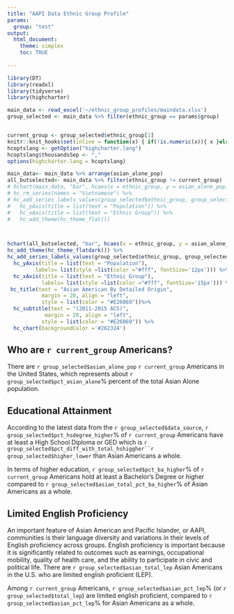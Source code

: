 ```yaml
---
title: "AAPI Data Ethnic Group Profile"
params:
  group: "test"
output:
  html_document:
    theme: simplex
    toc: TRUE
    
---
```


```r
library(DT)
library(readxl)
library(tidyverse)
library(highcharter)

main_data <- read_excel('~/ethnic_group_profiles/maindata.xlsx')
group_selected <- main_data %>% filter(ethnic_group == params$group)


current_group <- group_selected$ethnic_group[1]
knitr::knit_hooks$set(inline = function(x) { if(!is.numeric(x)){ x }else{ prettyNum(round(x,2), big.mark=",", digits=6) } })
hcoptslang <- getOption("highcharter.lang")
hcoptslang$thousandsSep <- ","
options(highcharter.lang = hcoptslang)
```


```r

main_data<- main_data %>% arrange(asian_alone_pop)
all_butselected<- main_data %>% filter(ethnic_group != current_group)
# hchart(main_data, "bar", hcaes(x = ethnic_group, y = asian_alone_pop)) %>%
# hc_rm_series(names = "Vietnamese") %>%
# hc_add_series_labels_values(group_selected$ethnic_group, group_selected$asian_alone_pop,type = "bar")%>% 
#   hc_yAxis(title = list(text = "Population")) %>%
#   hc_xAxis(title = list(text = "Ethnic Group")) %>%
#   hc_add_theme(hc_theme_flat()) 



hchart(all_butselected, "bar", hcaes(x = ethnic_group, y = asian_alone_pop)) %>%
hc_add_theme(hc_theme_flatdark()) %>%
hc_add_series_labels_values(group_selected$ethnic_group, group_selected$asian_alone_pop,type = "bar")%>% 
  hc_yAxis(title = list(text = "Population"),
         labels= list(style =list(color ="#fff", fontSize='12px'))) %>%
  hc_xAxis(title = list(text = "Ethnic Group"),
           labels= list(style =list(color ="#fff", fontSize='15px'))) %>%
 hc_title(text = "Asian American By Detailed Origin",
           margin = 20, align = "left",
           style = list(color = "#E26069"))%>%
  hc_subtitle(text = "(2011-2015 ACS)",
            margin = 20, align = "left",
           style = list(color = "#E26069")) %>%
  hc_chart(backgroundColor ='#262324')
```

## Who are <span class="output_style">`r current_group` Americans?</span>


There are <span class="output_style">`r group_selected$asian_alone_pop` `r current_group` Americans</span> in the United States, which represents about <span class="output_style">`r group_selected$pct_asian_alone`%</span> percent of the total Asian Alone population. 


## Educational Attainment

According to the latest data from the <span class="output_style">`r group_selected$data_source`</span>, <span class="output_style">`r group_selected$pct_hsdegree_higher`% of `r current_group` Americans </span>have at least a High School Diploma or GED which is <span class="output_style">`r group_selected$pct_diff_with_total_hshiggher``r group_selected$higher_lower`</span> than Asian Americans a whole.

In terms of higher education, <span class="output_style">`r group_selected$pct_ba_higher`% of `r current_group` Americans </span> hold at least a Bachelor's Degree or higher compared to <span class="output_style">`r group_selected$asian_total_pct_ba_higher`%</span> of Asian Americans as a whole.


## Limited English Proficiency

An important feature of Asian American and Pacific Islander, or AAPI, communities
is their language diversity and variations in their levels of English proficiency across
groups. English proficiency is important because it is significantly related to outcomes
such as earnings, occupational mobility, quality of health care, and the ability to participate
in civic and political life. There are <span class="output_style">`r group_selected$asian_total_lep`</span> Asian Americans in the U.S. who are limited english proficient (LEP).

Among <span class="output_style">`r current_group` Americans</span>, <span class="output_style">`r group_selected$asian_pct_lep`%</span> (or <span class="output_style">`r group_selected$total_lep`</span>) are limited english proficient, compared to <span class="output_style">  `r group_selected$asian_pct_lep`%</span> for Asian Americans as a whole.






